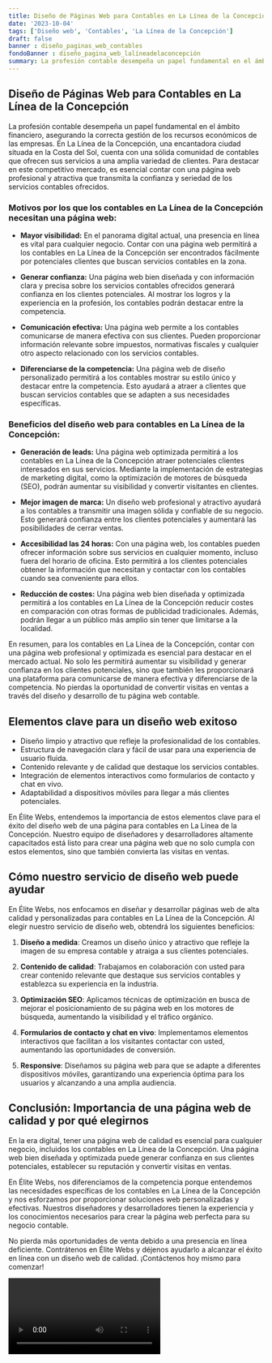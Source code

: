 ```yaml
---
title: Diseño de Páginas Web para Contables en La Línea de la Concepción
date: '2023-10-04'
tags: ['Diseño web', 'Contables', 'La Línea de la Concepción']
draft: false
banner : diseño_paginas_web_contables
fondoBanner : diseño_pagina_web_lalíneadelaconcepción
summary: La profesión contable desempeña un papel fundamental en el ámbito financiero, asegurando la correcta gestión de los recursos económicos de las empresas. En La Línea de la Concepción, una encantadora ciudad situada en la Costa del Sol, cuenta con una sólida comunidad de contables que ofrecen sus servicios a una amplia variedad de clientes. Para destacar en este competitivo mercado, es esencial contar con una página web profesional y atractiva que transmita la confianza y seriedad de los servicios contables ofrecidos.
---
```


## Diseño de Páginas Web para Contables en La Línea de la Concepción

La profesión contable desempeña un papel fundamental en el ámbito financiero, asegurando la correcta gestión de los recursos económicos de las empresas. En La Línea de la Concepción, una encantadora ciudad situada en la Costa del Sol, cuenta con una sólida comunidad de contables que ofrecen sus servicios a una amplia variedad de clientes. Para destacar en este competitivo mercado, es esencial contar con una página web profesional y atractiva que transmita la confianza y seriedad de los servicios contables ofrecidos.

### Motivos por los que los contables en La Línea de la Concepción necesitan una página web:

- **Mayor visibilidad:** En el panorama digital actual, una presencia en línea es vital para cualquier negocio. Contar con una página web permitirá a los contables en La Línea de la Concepción ser encontrados fácilmente por potenciales clientes que buscan servicios contables en la zona.

- **Generar confianza:** Una página web bien diseñada y con información clara y precisa sobre los servicios contables ofrecidos generará confianza en los clientes potenciales. Al mostrar los logros y la experiencia en la profesión, los contables podrán destacar entre la competencia.

- **Comunicación efectiva:** Una página web permite a los contables comunicarse de manera efectiva con sus clientes. Pueden proporcionar información relevante sobre impuestos, normativas fiscales y cualquier otro aspecto relacionado con los servicios contables.

- **Diferenciarse de la competencia:** Una página web de diseño personalizado permitirá a los contables mostrar su estilo único y destacar entre la competencia. Esto ayudará a atraer a clientes que buscan servicios contables que se adapten a sus necesidades específicas.

### Beneficios del diseño web para contables en La Línea de la Concepción:

- **Generación de leads:** Una página web optimizada permitirá a los contables en La Línea de la Concepción atraer potenciales clientes interesados en sus servicios. Mediante la implementación de estrategias de marketing digital, como la optimización de motores de búsqueda (SEO), podrán aumentar su visibilidad y convertir visitantes en clientes.

- **Mejor imagen de marca:** Un diseño web profesional y atractivo ayudará a los contables a transmitir una imagen sólida y confiable de su negocio. Esto generará confianza entre los clientes potenciales y aumentará las posibilidades de cerrar ventas.

- **Accesibilidad las 24 horas:** Con una página web, los contables pueden ofrecer información sobre sus servicios en cualquier momento, incluso fuera del horario de oficina. Esto permitirá a los clientes potenciales obtener la información que necesitan y contactar con los contables cuando sea conveniente para ellos.

- **Reducción de costes:** Una página web bien diseñada y optimizada permitirá a los contables en La Línea de la Concepción reducir costes en comparación con otras formas de publicidad tradicionales. Además, podrán llegar a un público más amplio sin tener que limitarse a la localidad.

En resumen, para los contables en La Línea de la Concepción, contar con una página web profesional y optimizada es esencial para destacar en el mercado actual. No solo les permitirá aumentar su visibilidad y generar confianza en los clientes potenciales, sino que también les proporcionará una plataforma para comunicarse de manera efectiva y diferenciarse de la competencia. No pierdas la oportunidad de convertir visitas en ventas a través del diseño y desarrollo de tu página web contable.

<GifSeo />

<Cta />

## Elementos clave para un diseño web exitoso

- Diseño limpio y atractivo que refleje la profesionalidad de los contables.
- Estructura de navegación clara y fácil de usar para una experiencia de usuario fluida.
- Contenido relevante y de calidad que destaque los servicios contables.
- Integración de elementos interactivos como formularios de contacto y chat en vivo.
- Adaptabilidad a dispositivos móviles para llegar a más clientes potenciales.

En Élite Webs, entendemos la importancia de estos elementos clave para el éxito del diseño web de una página para contables en La Línea de la Concepción. Nuestro equipo de diseñadores y desarrolladores altamente capacitados está listo para crear una página web que no solo cumpla con estos elementos, sino que también convierta las visitas en ventas.

## Cómo nuestro servicio de diseño web puede ayudar

En Élite Webs, nos enfocamos en diseñar y desarrollar páginas web de alta calidad y personalizadas para contables en La Línea de la Concepción. Al elegir nuestro servicio de diseño web, obtendrá los siguientes beneficios:

1. **Diseño a medida**: Creamos un diseño único y atractivo que refleje la imagen de su empresa contable y atraiga a sus clientes potenciales.

2. **Contenido de calidad**: Trabajamos en colaboración con usted para crear contenido relevante que destaque sus servicios contables y establezca su experiencia en la industria.

3. **Optimización SEO**: Aplicamos técnicas de optimización en busca de mejorar el posicionamiento de su página web en los motores de búsqueda, aumentando la visibilidad y el tráfico orgánico.

4. **Formularios de contacto y chat en vivo**: Implementamos elementos interactivos que facilitan a los visitantes contactar con usted, aumentando las oportunidades de conversión.

5. **Responsive**: Diseñamos su página web para que se adapte a diferentes dispositivos móviles, garantizando una experiencia óptima para los usuarios y alcanzando a una amplia audiencia.

## Conclusión: Importancia de una página web de calidad y por qué elegirnos

En la era digital, tener una página web de calidad es esencial para cualquier negocio, incluidos los contables en La Línea de la Concepción. Una página web bien diseñada y optimizada puede generar confianza en sus clientes potenciales, establecer su reputación y convertir visitas en ventas.

En Élite Webs, nos diferenciamos de la competencia porque entendemos las necesidades específicas de los contables en La Línea de la Concepción y nos esforzamos por proporcionar soluciones web personalizadas y efectivas. Nuestros diseñadores y desarrolladores tienen la experiencia y los conocimientos necesarios para crear la página web perfecta para su negocio contable.

No pierda más oportunidades de venta debido a una presencia en línea deficiente. Contrátenos en Élite Webs y déjenos ayudarlo a alcanzar el éxito en línea con un diseño web de calidad. ¡Contáctenos hoy mismo para comenzar!

<Video />

<CtaBot job='Contables' city='La Línea de la Concepción'/>

<Gmaps query='La Línea de la Concepción+españa+maps' />